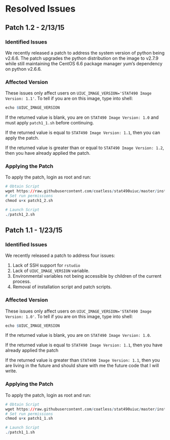 # Resolved Issues

## Patch 1.2 - 2/13/15

### Identified Issues
We recently released a patch to address the system version of python being v2.6.6. 
The patch upgrades the python distribution on the image to v2.7.9 while still maintaining the CentOS 6.6 package manager yum's dependency on python v2.6.6.

### Affected Version
These issues only affect users on `UIUC_IMAGE_VERSION='STAT490 Image Version: 1.1'`. 
To tell if you are on this image, type into shell:

```r
echo $UIUC_IMAGE_VERSION
```

If the returned value is blank, you are on `STAT490 Image Version: 1.0` and must apply `patch1_1.sh` before continuing.

If the returned value is equal to `STAT490 Image Version: 1.1`, then you can apply the patch.

If the returned value is greater than or equal to `STAT490 Image Version: 1.2`, then you have already applied the patch.


### Applying the Patch

To apply the patch, login as root and run:
```r
# Obtain Script
wget https://raw.githubusercontent.com/coatless/stat490uiuc/master/install_scripts/patches/patch1_2.sh
# Set run permissions
chmod u+x patch1_2.sh

# Launch Script
./patch1_2.sh
```


## Patch 1.1 - 1/23/15

### Identified Issues
We recently released a patch to address four issues: 

1. Lack of SSH support for `rstudio`
2. Lack of `UIUC_IMAGE_VERSION` variable.
3. Environmental variables not being accessible by children of the current process.
4. Removal of installation script and patch scripts.  

### Affected Version
These issues only affect users on `UIUC_IMAGE_VERSION='STAT490 Image Version: 1.0'`. 
To tell if you are on this image, type into shell:

```r
echo $UIUC_IMAGE_VERSION
```

If the returned value is blank, you are on `STAT490 Image Version: 1.0`.

If the returned value is equal to `STAT490 Image Version: 1.1`, then you have already applied the patch

If the returned value is greater than `STAT490 Image Version: 1.1`, then you are living in the future and should share with me the future code that I will write.

### Applying the Patch

To apply the patch, login as root and run:
```r
# Obtain Script
wget https://raw.githubusercontent.com/coatless/stat490uiuc/master/install_scripts/patches/patch1_1.sh
# Set run permissions
chmod u+x patch1_1.sh

# Launch Script
./patch1_1.sh
```
